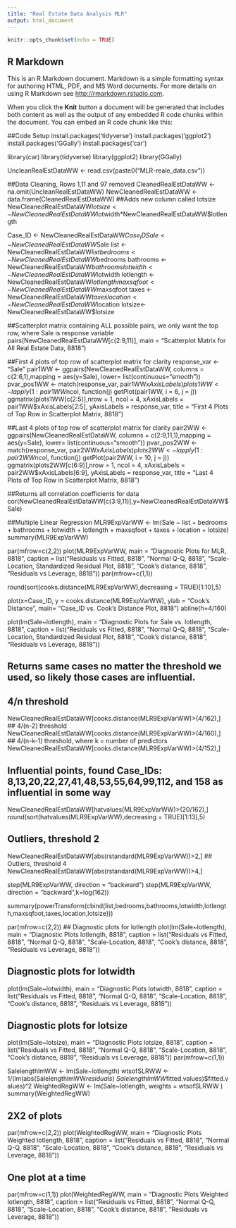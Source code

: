 ```yaml
---
title: "Real Estate Data Analysis MLR"
output: html_document
---
```


```r
knitr::opts_chunk$set(echo = TRUE)
```

## R Markdown

This is an R Markdown document. Markdown is a simple formatting syntax for authoring HTML, PDF, and MS Word documents. For more details on using R Markdown see <http://rmarkdown.rstudio.com>.

When you click the **Knit** button a document will be generated that includes both content as well as the output of any embedded R code chunks within the document. You can embed an R code chunk like this:

##Code Setup
install.packages('tidyverse')
install.packages('ggplot2')
install.packages('GGally')
install.packages('car')

library(car)
library(tidyverse)
library(ggplot2)
library(GGally)

UncleanRealEstDataWW <- read.csv(paste0("MLR-reale_data.csv"))


##Data Cleaning, Rows 1,11 and 97 removed
CleanedRealEstDataWW <- na.omit(UncleanRealEstDataWW)
NewCleanedRealEstDataWW <- data.frame(CleanedRealEstDataWW)
##Adds new column called lotsize
NewCleanedRealEstDataWW$lotsize <- NewCleanedRealEstDataWW$lotwidth*NewCleanedRealEstDataWW$lotlength

Case_ID <- NewCleanedRealEstDataWW$Case_ID
Sale <- NewCleanedRealEstDataWW$Sale
list <- NewCleanedRealEstDataWW$list
bedrooms <- NewCleanedRealEstDataWW$bedrooms
bathrooms <- NewCleanedRealEstDataWW$bathrooms
lotwidth <- NewCleanedRealEstDataWW$lotwidth
lotlength <- NewCleanedRealEstDataWW$lotlength
maxsqfoot <- NewCleanedRealEstDataWW$maxsqfoot
taxes <- NewCleanedRealEstDataWW$taxes
location <- NewCleanedRealEstDataWW$location
lotsize<- NewCleanedRealEstDataWW$lotsize


##Scatterplot matrix containing ALL possible pairs, we only want the top row, where Sale is response variable
pairs(NewCleanedRealEstDataWW[c(2:9,11)], main = "Scatterplot Matrix for All Real Estate Data, 8818")

##First 4 plots of top row of scatterplot matrix for clarity
response_var <- "Sale"
pair1WW <- ggpairs(NewCleanedRealEstDataWW, columns = c(2:6,1),mapping = aes(y=Sale), lower= list(continuous="smooth"))
pvar_pos1WW <- match(response_var, pair1WW$xAxisLabels)
plots1WW <- lapply(1:pair1WW$ncol, function(j) getPlot(pair1WW, i = 6, j = j))
ggmatrix(plots1WW[c(2:5)],nrow = 1, ncol = 4, xAxisLabels = pair1WW$xAxisLabels[2:5], yAxisLabels = response_var, title = "First 4 Plots of Top Row in Scatterplot Matrix, 8818")

##Last 4 plots of top row of scatterplot matrix for clarity
pair2WW <- ggpairs(NewCleanedRealEstDataWW, columns = c(2:9,11,1),mapping = aes(y=Sale), lower= list(continuous="smooth"))
pvar_pos2WW <- match(response_var, pair2WW$xAxisLabels)
plots2WW <- lapply(1:pair2WW$ncol, function(j) getPlot(pair2WW, i = 10, j = j))
ggmatrix(plots2WW[c(6:9)],nrow = 1, ncol = 4, xAxisLabels = pair2WW$xAxisLabels[6:9], yAxisLabels = response_var, title = "Last 4 Plots of Top Row in Scatterplot Matrix, 8818")

##Returns all correlation coefficients for data
cor(NewCleanedRealEstDataWW[c(3:9,11)],y=NewCleanedRealEstDataWW$Sale)

##Multiple Linear Regression
MLR9ExpVarWW <- lm(Sale ~ list + bedrooms + bathrooms + lotwidth + lotlength + maxsqfoot + taxes + location + lotsize)
summary(MLR9ExpVarWW)


par(mfrow=c(2,2)) 
plot(MLR9ExpVarWW, main = "Diagnostic Plots for MLR, 8818", caption = list("Residuals vs Fitted, 8818", "Normal Q-Q, 8818", "Scale-Location, Standardized Residual Plot, 8818", "Cook's distance, 8818", "Residuals vs Leverage, 8818"))
par(mfrow=c(1,1))

round(sort(cooks.distance(MLR9ExpVarWW),decreasing = TRUE)[1:10],5)

plot(x=Case_ID, y = cooks.distance(MLR9ExpVarWW), ylab = "Cook's Distance", main= "Case_ID vs. Cook's Distance Plot, 8818")
abline(h=4/160)

plot(lm(Sale~lotlength), main = "Diagnostic Plots for Sale vs. lotlength, 8818", caption = list("Residuals vs Fitted, 8818", "Normal Q-Q, 8818", "Scale-Location, Standardized Residual Plot, 8818", "Cook's distance, 8818", "Residuals vs Leverage, 8818"))


## Returns same cases no matter the threshold we used, so likely those cases are influential. 
## 4/n threshold
NewCleanedRealEstDataWW[cooks.distance(MLR9ExpVarWW)>(4/162),]
## 4/(n-2) threshold
NewCleanedRealEstDataWW[cooks.distance(MLR9ExpVarWW)>(4/160),]
## 4/(n-k-1) threshold, where k = number of predictors
NewCleanedRealEstDataWW[cooks.distance(MLR9ExpVarWW)>(4/152),]

## Influential points, found Case_IDs: 8,13,20,22,27,41,48,53,55,64,99,112, and 158 as influential in some way
NewCleanedRealEstDataWW[hatvalues(MLR9ExpVarWW)>(20/162),]
round(sort(hatvalues(MLR9ExpVarWW),decreasing = TRUE)[1:13],5)

## Outliers, threshold 2
NewCleanedRealEstDataWW[abs(rstandard(MLR9ExpVarWW))>2,]
## Outliers, threshold 4
NewCleanedRealEstDataWW[abs(rstandard(MLR9ExpVarWW))>4,]

step(MLR9ExpVarWW, direction = "backward")
step(MLR9ExpVarWW, direction = "backward",k=log(162))

summary(powerTransform(cbind(list,bedrooms,bathrooms,lotwidth,lotlength,maxsqfoot,taxes,location,lotsize)))

par(mfrow=c(2,2)) 
## Diagnostic plots for lotlength
plot(lm(Sale~lotlength), main = "Diagnostic Plots lotlength, 8818", caption = 
list("Residuals vs Fitted, 8818", "Normal Q-Q, 8818", "Scale-Location, 8818",
"Cook's distance, 8818", "Residuals vs Leverage, 8818"))

## Diagnostic plots for lotwidth
plot(lm(Sale~lotwidth), main = "Diagnostic Plots lotwidth, 8818", caption = 
list("Residuals vs Fitted, 8818", "Normal Q-Q, 8818", "Scale-Location, 8818",
"Cook's distance, 8818", "Residuals vs Leverage, 8818"))

## Diagnostic plots for lotsize
plot(lm(Sale~lotsize), main = "Diagnostic Plots lotsize, 8818", caption = 
list("Residuals vs Fitted, 8818", "Normal Q-Q, 8818", "Scale-Location, 8818",
"Cook's distance, 8818", "Residuals vs Leverage, 8818"))
par(mfrow=c(1,1)) 


SalelengthlmWW <- lm(Sale~lotlength)
wtsofSLRWW <- 1/(lm(abs(SalelengthlmWW$residuals) ~ SalelengthlmWW$fitted.values)$fitted.values)^2
WeightedRegWW <- lm(Sale~lotlength, weights = wtsofSLRWW )
summary(WeightedRegWW)

## 2X2 of plots
par(mfrow=c(2,2))
plot(WeightedRegWW, main = "Diagnostic Plots Weighted lotlength, 8818", caption = list("Residuals vs Fitted, 8818", "Normal Q-Q, 8818", "Scale-Location, 8818", "Cook's distance, 8818", "Residuals vs Leverage, 8818"))

## One plot at a time
par(mfrow=c(1,1))
plot(WeightedRegWW, main = "Diagnostic Plots Weighted lotlength, 8818", caption = list("Residuals vs Fitted, 8818", "Normal Q-Q, 8818", "Scale-Location, 8818", "Cook's distance, 8818", "Residuals vs Leverage, 8818"))


